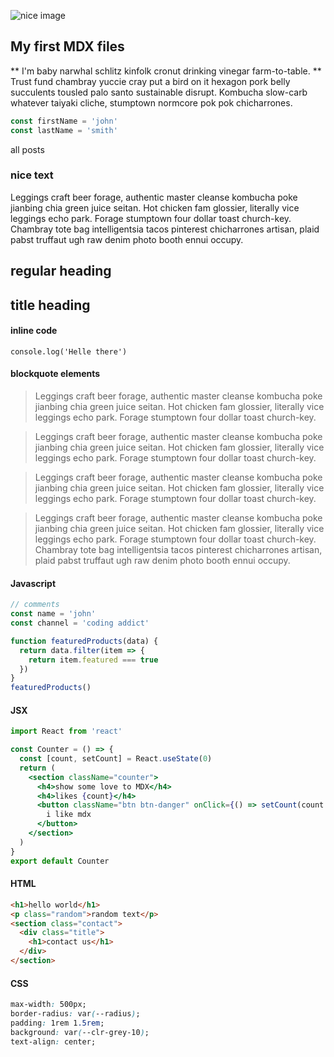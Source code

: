 
<section className="mdx-page">
<div className="mdx-img">

![nice image](../assets/gatsby-1.png)

</div>

## My first MDX files

** I'm baby narwhal schlitz kinfolk cronut drinking vinegar
farm-to-table. ** Trust fund chambray yuccie cray put a bird on it hexagon
pork belly succulents tousled palo santo sustainable disrupt. Kombucha
slow-carb whatever taiyaki cliche, stumptown normcore pok pok chicharrones.

<div className="code">

```js
const firstName = 'john'
const lastName = 'smith'
```

</div>
<Link to="/posts" className="btn center-btn">
all posts
</Link>

<div className="nice-text">

<h3>nice text</h3>

<FiInfo className="nice-text-icon"></FiInfo>
Leggings craft beer forage, authentic master cleanse kombucha poke jianbing chia green juice seitan. Hot chicken fam glossier, literally vice leggings echo park. Forage stumptown four dollar toast church-key. Chambray tote bag intelligentsia tacos pinterest chicharrones artisan, plaid pabst truffaut ugh raw denim photo booth ennui occupy.
</div>
</section>

<h2>regular heading </h2>
<h2 title="true">title heading</h2>
<h4>inline code </h4>

`console.log('Helle there')`

<h4>blockquote elements</h4>

<blockquote display="default">
  Leggings craft beer forage, authentic master cleanse kombucha poke jianbing
  chia green juice seitan. Hot chicken fam glossier, literally vice leggings
  echo park. Forage stumptown four dollar toast church-key.
</blockquote>

<blockquote display="info">
  Leggings craft beer forage, authentic master cleanse kombucha poke jianbing
  chia green juice seitan. Hot chicken fam glossier, literally vice leggings
  echo park. Forage stumptown four dollar toast church-key.
</blockquote>

<blockquote display="warning">
  Leggings craft beer forage, authentic master cleanse kombucha poke jianbing
  chia green juice seitan. Hot chicken fam glossier, literally vice leggings
  echo park. Forage stumptown four dollar toast church-key.
</blockquote>

<blockquote>
  Leggings craft beer forage, authentic master cleanse kombucha poke jianbing
  chia green juice seitan. Hot chicken fam glossier, literally vice leggings
  echo park. Forage stumptown four dollar toast church-key. Chambray tote bag
  intelligentsia tacos pinterest chicharrones artisan, plaid pabst truffaut ugh
  raw denim photo booth ennui occupy.
</blockquote>

#### Javascript

```js
// comments
const name = 'john'
const channel = 'coding addict'

function featuredProducts(data) {
  return data.filter(item => {
    return item.featured === true
  })
}
featuredProducts()
```

#### JSX

```jsx
import React from 'react'

const Counter = () => {
  const [count, setCount] = React.useState(0)
  return (
    <section className="counter">
      <h4>show some love to MDX</h4>
      <h4>likes {count}</h4>
      <button className="btn btn-danger" onClick={() => setCount(count + 1)}>
        i like mdx
      </button>
    </section>
  )
}
export default Counter
```

#### HTML

```html
<h1>hello world</h1>
<p class="random">random text</p>
<section class="contact">
  <div class="title">
    <h1>contact us</h1>
  </div>
</section>
```

#### CSS

```css
max-width: 500px;
border-radius: var(--radius);
padding: 1rem 1.5rem;
background: var(--clr-grey-10);
text-align: center;
```
